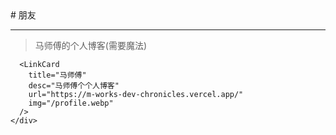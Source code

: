 
<BaseLayout title="Friend">
  <BaseCard title="Friend">
# 朋友

---
> 马师傅的个人博客(需要魔法)
    <div class="grid grid-cols-2 gap-4">

      <LinkCard
        title="马师傅"
        desc="马师傅个个人博客"
        url="https://m-works-dev-chronicles.vercel.app/"
        img="/profile.webp"
      />
    </div>

  </BaseCard>
</BaseLayout>
